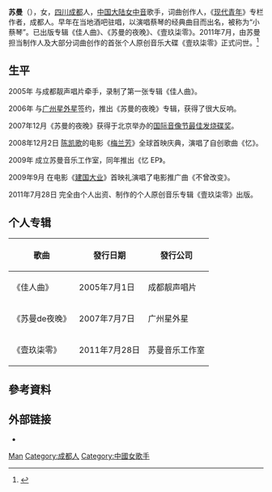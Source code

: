 {{blpsources|time=2021-06-01}}
{{艺人
| 姓名 = 苏曼
| 类型 = 女歌手
| 英文名 = Man Su 
| 国籍 = 中国大陆
| 出生日期 = {{birth date and age|1979|3|9}}
| 出生地点 = [[四川省|四川省]][[成都市|成都市]]
| 职业 = 歌手、词曲创作人
| 语言 = 国语 
| 出道作 = 《红雪莲》、专辑《佳人曲》（2005）
| 代表作 = 《佳人曲》、《蓝色》、《忆》
| 活跃年代 = 2005年至今
| 唱片公司 = [[成都靓声唱片|成都靓声唱片]]→[[广州星外星|广州星外星]]→苏曼音乐工作室
}}
'''苏曼'''（{{bd|1979年|3月9日}}），女，[[四川|四川]][[成都|成都]]人，[[中国大陆|中国大陆]][[女中音|女中音]]歌手，词曲创作人，《[[现代青年|现代青年]]》专栏作者，成都人。早年在当地酒吧驻唱，以演唱蔡琴的经典曲目而出名，被称为“小蔡琴”。已出版专辑《佳人曲》、《苏曼的夜晚》、《壹玖柒零》。2011年7月，由苏曼担当制作人及大部分词曲创作的首张个人原创音乐大碟《壹玖柒零》正式问世。<ref>{{Cite web|title=原创歌手苏曼写真集曝光 尽显知性优雅才女气质|url=https://ent.163.com/photoview/00B60003/63500.html#p=7UQTRTN200B60003|accessdate=2021-04-25|work=网易娱乐}}</ref>

== 生平 ==
2005年 与成都靓声唱片牵手，录制了第一张专辑《佳人曲》。

2006年 与[[广州星外星|广州星外星]]签约，推出《苏曼的夜晚》专辑，获得了很大反响。

2007年12月《苏曼的夜晚》获得于北京举办的[[国际音像节最佳发烧碟奖|国际音像节最佳发烧碟奖]]。

2008年12月2日 [[陈凯歌|陈凯歌]]的电影《[[梅兰芳|梅兰芳]]》全球首映庆典，演唱了自创歌曲《忆》。 

2009年 成立苏曼音乐工作室，同年推出《忆 EP》。

2009年9月 在电影《[[建国大业|建国大业]]》首映礼演唱了电影推广曲《不曾改变》。

2011年7月28日 完全由个人出资、制作的个人原创音乐专辑《壹玖柒零》出版。

== 个人专辑 ==
{| class="wikitable"
! 歌曲 !! 發行日期 !! 發行公司
|-
| 《佳人曲》 || 2005年7月1日 || 成都靓声唱片
|-
| 《苏曼de夜晚》 || 2007年7月7日 || 广州星外星
|-
| 《壹玖柒零》 || 2011年7月28日 || 苏曼音乐工作室
|}

== 參考資料 ==
{{reflist}} 

== 外部链接 ==
* {{sinablog|1254401134}}

{{Authority control}}
{{DEFAULTSORT:Su苏}}
[[Category:苏姓|Man]]
[[Category:成都人|Category:成都人]]
[[Category:中國女歌手|Category:中國女歌手]]